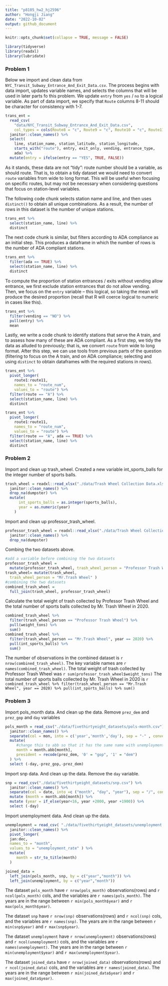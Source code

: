 ```yaml
---
title: "p8105_hw2_hj2596"
author: "Hongji Jiang"
date: "2022-10-02"
output: github_document
---
```


```r
knitr::opts_chunk$set(collapse = TRUE, message = FALSE)
```


```r
library(tidyverse)
library(readxl)
library(lubridate)
```


### Problem 1

Below we import and clean data from `NYC_Transit_Subway_Entrance_And_Exit_Data.csv`. The process begins with data import, updates variable names, and selects the columns that will be used in later parts fo this problem. We update `entry` from `yes` / `no` to a logical variable. As part of data import, we specify that `Route` columns 8-11 should be character for consistency with 1-7.

```r
trans_ent = 
  read_csv(
    "data/NYC_Transit_Subway_Entrance_And_Exit_Data.csv",
    col_types = cols(Route8 = "c", Route9 = "c", Route10 = "c", Route11 = "c")) %>% 
  janitor::clean_names() %>% 
  select(
    line, station_name, station_latitude, station_longitude, 
    starts_with("route"), entry, exit_only, vending, entrance_type, 
    ada) %>% 
  mutate(entry = ifelse(entry == "YES", TRUE, FALSE))
```

As it stands, these data are not "tidy": route number should be a variable, as should route. That is, to obtain a tidy dataset we would need to convert `route` variables from wide to long format. This will be useful when focusing on specific routes, but may not be necessary when considering questions that focus on station-level variables. 

The following code chunk selects station name and line, and then uses `distinct()` to obtain all unique combinations. As a result, the number of rows in this dataset is the number of unique stations.

```r
trans_ent %>% 
  select(station_name, line) %>% 
  distinct
```

The next code chunk is similar, but filters according to ADA compliance as an initial step. This produces a dataframe in which the number of rows is the number of ADA compliant stations. 

```r
trans_ent %>% 
  filter(ada == TRUE) %>% 
  select(station_name, line) %>% 
  distinct
```

To compute the proportion of station entrances / exits without vending allow entrance, we first exclude station entrances that do not allow vending. Then, we focus on the `entry` variable -- this logical, so taking the mean will produce the desired proportion (recall that R will coerce logical to numeric in cases like this).

```r
trans_ent %>% 
  filter(vending == "NO") %>% 
  pull(entry) %>% 
  mean
```

Lastly, we write a code chunk to identify stations that serve the A train, and to assess how many of these are ADA compliant. As a first step, we tidy the data as alluded to previously; that is, we convert `route` from wide to long format. After this step, we can use tools from previous parts of the question (filtering to focus on the A train, and on ADA compliance; selecting and using `distinct` to obtain dataframes with the required stations in rows).

```r
trans_ent %>% 
  pivot_longer(
    route1:route11,
    names_to = "route_num",
    values_to = "route") %>% 
  filter(route == "A") %>% 
  select(station_name, line) %>% 
  distinct

trans_ent %>% 
  pivot_longer(
    route1:route11,
    names_to = "route_num",
    values_to = "route") %>% 
  filter(route == "A", ada == TRUE) %>% 
  select(station_name, line) %>% 
  distinct
```



### Problem 2

Import and clean up trash_wheel.
Created a new variable int_sports_balls for the integer number of sports balls.
```r
trash_wheel = readxl::read_xlsx("./data/Trash Wheel Collection Data.xlsx",sheet = 1, range = "A2:N549") %>%
  janitor::clean_names() %>%
  drop_na(dumpster) %>% 
  mutate(
      int_sports_balls = as.integer(sports_balls),
      year = as.numeric(year)
    )
```

Import and clean up professor_trash_wheel.
```r
professor_trash_wheel = readxl::read_xlsx("./data/Trash Wheel Collection Data.xlsx",sheet = 2, range = "A2:M96") %>%
  janitor::clean_names() %>%
  drop_na(dumpster) 
```

Combing the two datasets above.
```r
#add a variable before combining the two datasets
professor_trash_wheel = 
  mutate(professor_trash_wheel, trash_wheel_person = "Professor Trash Wheel")
trash_wheel= mutate(trash_wheel,
  trash_wheel_person = "Mr.Trash Wheel" )
#combining the two datasets
combined_trash_wheel =
  full_join(trash_wheel, professor_trash_wheel)
```

Calculate the total weight of trash collected by Professor Trash Wheel and the total number of sports balls collected by Mr. Trash Wheel in 2020.
```r
combined_trash_wheel %>% 
  filter(trash_wheel_person == "Professor Trash Wheel") %>% 
  pull(weight_tons) %>%
  sum()
combined_trash_wheel %>% 
  filter(trash_wheel_person == "Mr.Trash Wheel", year == 2020) %>% 
  pull(int_sports_balls) %>%
  sum()
```

The number of observations in the combined dataset is `r nrow(combined_trash_wheel)`. The key variable names are `r names(combined_trash_wheel)`. The total weight of trash collected by Professor Trash Wheel was `r sum(professor_trash_wheel$weight_tons)` The total number of sports balls collected by Mr. Trash Wheel in 2020 is `r combined_trash_wheel %>% filter(trash_wheel_person == "Mr.Trash Wheel", year == 2020) %>% pull(int_sports_balls) %>% sum()`

### Problem 3

Import pols_month data. And clean up the data.
Remove `prez_dem` and `prez_gop` and `day` variables
```r
pols_month = read_csv("./data/fivethirtyeight_datasets/pols-month.csv") %>%
  janitor::clean_names() %>% 
  separate(col = mon, into = c('year','month','day'), sep = "-" , convert = TRUE) %>% 
  mutate(
     #change this to abb so that it has the same name with unemployment
     month = month.abb[month],
     president = recode(prez_dem, '0' = "gop", '1' = "dem")
  ) %>% 
  select (-day,-prez_gop,-prez_dem) 
```

Import snp data. And clean up the data.
Remove the `day` variable.
```r
snp = read_csv("./data/fivethirtyeight_datasets/snp.csv") %>%
  janitor::clean_names() %>% 
  separate(col = date, into =c ("month", "day", "year"), sep = "/", convert = TRUE) %>% 
  mutate (month = month.abb[month]) %>%
  mutate (year = if_else(year<16, year +2000, year +1900)) %>%
  select (-day) 
```

Import unemployment data. And clean up the data.
```r
unemployment = read_csv( "./data/fivethirtyeight_datasets/unemployment.csv" ) %>% 
  janitor::clean_names() %>% 
  pivot_longer(
  jan:dec,
  names_to = "month",
  values_to = "unemployment_rate" ) %>% 
  mutate(
     month = str_to_title(month)
  ) 
```

```r
joined_data =
  left_join(pols_month, snp, by = c("year","month")) %>% 
  left_join(unemployment, by = c("year","month"))
```

The dataset `pols_month` have `r nrow(pols_month)` observations(rows) and `r ncol(pols_month)` cols, and the variables are `r names(pols_month)`. The years are in the range between `r min(pols_month$year)` and `r max(pols_month$year)`.

The dataset `snp` have `r nrow(snp)` observations(rows) and `r ncol(snp)` cols, and the variables are `r names(snp)`. The years are in the range between `r min(snp$year)` and `r max(snp$year)`.

The dataset `unemployment` have `r nrow(unemployment)` observations(rows) and `r ncol(unemployment)` cols, and the variables are `r names(unemployment)`. The years are in the range between `r min(unemployment$year)` and `r max(unemployment$year)`.

The dataset `joined_data` have `r nrow(joined_data)` observations(rows) and `r ncol(joined_data)` cols, and the variables are `r names(joined_data)`. The years are in the range between `r min(joined_data$year)` and `r max(joined_data$year)`.
